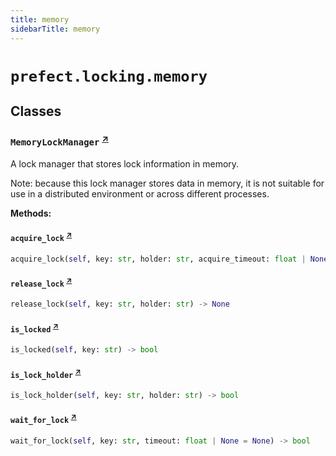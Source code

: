 ```yaml
---
title: memory
sidebarTitle: memory
---
```


# `prefect.locking.memory`

## Classes

### `MemoryLockManager` <sup><a href="https://github.com/prefecthq/prefect/blob/main/src/prefect/locking/memory.py#L27" target="_blank">↗</a></sup>


A lock manager that stores lock information in memory.

Note: because this lock manager stores data in memory, it is not suitable for
use in a distributed environment or across different processes.


**Methods:**

#### `acquire_lock` <sup><a href="https://github.com/prefecthq/prefect/blob/main/src/prefect/locking/memory.py#L64" target="_blank">↗</a></sup>

```python
acquire_lock(self, key: str, holder: str, acquire_timeout: float | None = None, hold_timeout: float | None = None) -> bool
```

#### `release_lock` <sup><a href="https://github.com/prefecthq/prefect/blob/main/src/prefect/locking/memory.py#L172" target="_blank">↗</a></sup>

```python
release_lock(self, key: str, holder: str) -> None
```

#### `is_locked` <sup><a href="https://github.com/prefecthq/prefect/blob/main/src/prefect/locking/memory.py#L186" target="_blank">↗</a></sup>

```python
is_locked(self, key: str) -> bool
```

#### `is_lock_holder` <sup><a href="https://github.com/prefecthq/prefect/blob/main/src/prefect/locking/memory.py#L189" target="_blank">↗</a></sup>

```python
is_lock_holder(self, key: str, holder: str) -> bool
```

#### `wait_for_lock` <sup><a href="https://github.com/prefecthq/prefect/blob/main/src/prefect/locking/memory.py#L197" target="_blank">↗</a></sup>

```python
wait_for_lock(self, key: str, timeout: float | None = None) -> bool
```
